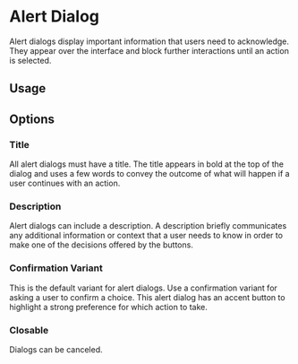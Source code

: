 

<Meta title="Components/Feed Backs/Dialog" of={DialogStories} />

# Alert Dialog

Alert dialogs display important information that users need to acknowledge. They appear over the interface and block further interactions until an action is selected.

## Usage

<Unstyled>
  <MainView />
</Unstyled>

<Canvas of={DialogStories.Default} sourceState="shown" layout="centered" />

## Options

### Title

All alert dialogs must have a title. The title appears in bold at the
top of the dialog and uses a few words to convey the outcome of what
will happen if a user continues with an action.

<Unstyled>
  <TitleView />
</Unstyled>
<Canvas of={DialogStories.Title} sourceState="shown" layout="centered" />

### Description

Alert dialogs can include a description. A description briefly
communicates any additional information or context that a user needs
to know in order to make one of the decisions offered by the buttons.

<Unstyled>
  <DescriptionView />
</Unstyled>
<Canvas of={DialogStories.Description} sourceState="shown" layout="centered" />

### Confirmation Variant

This is the default variant for alert dialogs. Use a confirmation variant
for asking a user to confirm a choice. This alert dialog has an accent button to
highlight a strong preference for which action to take.

<Unstyled>
  <VariantView />
</Unstyled>

<Canvas of={DialogStories.Variant} sourceState="shown" layout="centered" />

### Closable

Dialogs can be canceled.

<Unstyled>
  <ClosableView />
</Unstyled>

<Canvas of={DialogStories.Closable} sourceState="shown" layout="centered" />
